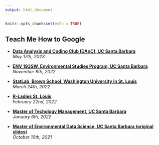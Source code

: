 ```yaml
---
output: html_document
---
```


```r
knitr::opts_chunk$set(echo = TRUE)
```

## **Teach Me How to Google**

* [**Data Analysis and Coding Club (DAnC), UC Santa Barbara**](slides/DAnC_2023-05-17.html)   
*May 17th, 2023*

* [**ENV 193SW, Environmental Studies Program, UC Santa Barbara**](slides/WaterData_2022-11-08.html)   
*November 8th, 2022*

* [**StatLab, Brown School, Washington University in St. Louis**](slides/WashUStatLab-2022-03-24.html)  
*March 24th, 2022*

* [**R-Ladies St. Louis**](slides/RLadiesSTL-2022-02-22.html)  
*February 22nd, 2022*

* [**Master of Techology Management, UC Santa Barbara**](slides/TMP-2022-01-06.html)  
*January 6th, 2022*

* [**Master of Environmental Data Science, UC Santa Barbara (original slides)**](slides/MEDS-2021-10-11.html)  
*October 10th, 2021*